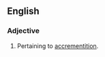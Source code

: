 ==English==

===Adjective===
{{head|en|adjective}}

# {{context|physiology}} Pertaining to [[accrementition]].